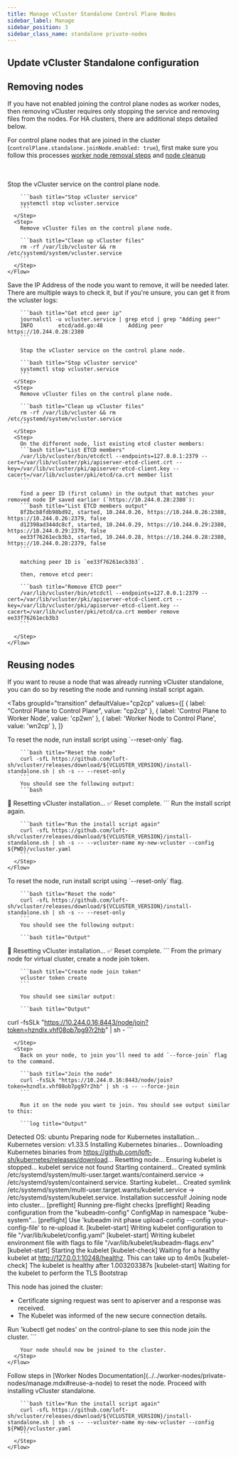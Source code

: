 ```yaml
---
title: Manage vCluster Standalone Control Plane Nodes
sidebar_label: Manage
sidebar_position: 3
sidebar_class_name: standalone private-nodes
---
```





<TenancySupport standalone="true"/>

## Update vCluster Standalone configuration

<DeployChangesStandalone />

## Removing nodes

If you have not enabled joining the control plane nodes as worker nodes, then removing vCluster
requires only stopping the service and removing files from the nodes. For HA clusters, there are additional steps detailed below.

For control plane nodes that are joined in the cluster (`controlPlane.standalone.joinNode.enabled: true`),  first make sure you follow this processes [worker node removal steps](../../worker-nodes/private-nodes/manage/#remove-worker-node) and [node cleanup](../../worker-nodes/private-nodes/manage/#clean-up-orphaned-node)

<br/>
<br/>
<Tabs
  groupId="deploy"
  defaultValue="single"
  values={[
    { label: "Single Control Plane Node", value: "single" },
    { label: 'Multiple Control Plane Nodes (HA)', value: 'HA' },
  ]
  }>
  <TabItem value="single">
    <Flow>
      <Step>
        Stop the vCluster service on the control plane node.

        ```bash title="Stop vCluster service"
        systemctl stop vcluster.service
        ```
      </Step>
      <Step>
        Remove vCluster files on the control plane node.

        ```bash title="Clean up vCluster files"
        rm -rf /var/lib/vcluster && rm /etc/systemd/system/vcluster.service
        ```
      </Step>
    </Flow>
  </TabItem>
  <TabItem value="HA">
    <Flow>
      <Step>
        Save the IP Address of the node you want to remove, it will be needed later.
        There are multiple ways to check it, but if you're unsure, you can get it from the vcluster logs:

        ```bash title="Get etcd peer ip"
        journalctl -u vcluster.service | grep etcd | grep "Adding peer"
        INFO        etcd/add.go:48        Adding peer https://10.244.0.28:2380
        ```

        Stop the vCluster service on the control plane node.

        ```bash title="Stop vCluster service"
        systemctl stop vcluster.service
        ```
      </Step>
      <Step>
        Remove vCluster files on the control plane node.

        ```bash title="Clean up vCluster files"
        rm -rf /var/lib/vcluster && rm /etc/systemd/system/vcluster.service
        ```
      </Step>
      <Step>
        On the different node, list existing etcd cluster members:
        ```bash title="List ETCD members"
        /var/lib/vcluster/bin/etcdctl --endpoints=127.0.0.1:2379 --cert=/var/lib/vcluster/pki/apiserver-etcd-client.crt --key=/var/lib/vcluster/pki/apiserver-etcd-client.key --cacert=/var/lib/vcluster/pki/etcd/ca.crt member list
        ```

        find a peer ID (first column) in the output that matches your removed node IP saved earlier (`https://10.244.0.28:2380`):
        ```bash title="List ETCD members output"
        8f2bcb8fdb98bd92, started, 10.244.0.26, https://10.244.0.26:2380, https://10.244.0.26:2379, false
        d12398ad344dc8cf, started, 10.244.0.29, https://10.244.0.29:2380, https://10.244.0.29:2379, false
        ee33f76261ecb3b3, started, 10.244.0.28, https://10.244.0.28:2380, https://10.244.0.28:2379, false
        ```

        matching peer ID is `ee33f76261ecb3b3`.

        then, remove etcd peer:

        ```bash title="Remove ETCD peer"
        /var/lib/vcluster/bin/etcdctl --endpoints=127.0.0.1:2379 --cert=/var/lib/vcluster/pki/apiserver-etcd-client.crt --key=/var/lib/vcluster/pki/apiserver-etcd-client.key --cacert=/var/lib/vcluster/pki/etcd/ca.crt member remove ee33f76261ecb3b3
        ```

      </Step>
    </Flow>
  </TabItem>

</Tabs>

## Reusing nodes

If you want to reuse a node that was already running vCluster standalone, you can do so by reseting the node and running install script again.

<Tabs
  groupId="transition"
  defaultValue="cp2cp"
  values={[
    { label: "Control Plane to Control Plane", value: "cp2cp" },
    { label: 'Control Plane to Worker Node', value: 'cp2wn' },
    { label: 'Worker Node to Control Plane', value: 'wn2cp' },
  ]}
>
  <TabItem value="cp2cp">
    <Flow>
      <Step>
        To reset the node, run install script using `--reset-only` flag.

        ```bash title="Reset the node"
        curl -sfL https://github.com/loft-sh/vcluster/releases/download/${VCLUSTER_VERSION}/install-standalone.sh | sh -s -- --reset-only
        ```
        You should see the following output:
        ```bash
🧹 Resetting vCluster installation...
✅ Reset complete.
        ```
      </Step>
      <Step>
        Run the install script again.

        ```bash title="Run the install script again"
        curl -sfL https://github.com/loft-sh/vcluster/releases/download/${VCLUSTER_VERSION}/install-standalone.sh | sh -s -- --vcluster-name my-new-vcluster --config ${PWD}/vcluster.yaml
        ```
      </Step>
    </Flow>
  </TabItem>

  <TabItem value="cp2wn">
    <Flow>
      <Step>
        To reset the node, run install script using `--reset-only` flag.

        ```bash title="Reset the node"
        curl -sfL https://github.com/loft-sh/vcluster/releases/download/${VCLUSTER_VERSION}/install-standalone.sh | sh -s -- --reset-only
        ```
        You should see the following output:

        ```bash title="Output"
🧹 Resetting vCluster installation...
✅ Reset complete.
        ```
      </Step>
      <Step>
        From the primary node for virtual cluster, create a node join token.

        ```bash title="Create node join token"
        vcluster token create
        ```

        You should see similar output:

        ```bash title="Output"
curl -fsSLk "https://10.244.0.16:8443/node/join?token=hzndlx.vhf08ob7pg97r2hb" | sh -
        ```

      </Step>
      <Step>
        Back on your node, to join you'll need to add `--force-join` flag to the command.

        ```bash title="Join the node"
        curl -fsSLk "https://10.244.0.16:8443/node/join?token=hzndlx.vhf08ob7pg97r2hb" | sh -s -- --force-join
        ```

        Run it on the node you want to join. You should see output similar to this:

        ```log title="Output"
Detected OS: ubuntu
Preparing node for Kubernetes installation...
Kubernetes version: v1.33.5
Installing Kubernetes binaries...
Downloading Kubernetes binaries from https://github.com/loft-sh/kubernetes/releases/download...
        Resetting node...
Ensuring kubelet is stopped...
kubelet service not found
Starting containerd...
Created symlink /etc/systemd/system/multi-user.target.wants/containerd.service → /etc/systemd/system/containerd.service.
Starting kubelet...
Created symlink /etc/systemd/system/multi-user.target.wants/kubelet.service → /etc/systemd/system/kubelet.service.
Installation successful!
Joining node into cluster...
[preflight] Running pre-flight checks
[preflight] Reading configuration from the "kubeadm-config" ConfigMap in namespace "kube-system"...
[preflight] Use 'kubeadm init phase upload-config --config your-config-file' to re-upload it.
[kubelet-start] Writing kubelet configuration to file "/var/lib/kubelet/config.yaml"
[kubelet-start] Writing kubelet environment file with flags to file "/var/lib/kubelet/kubeadm-flags.env"
[kubelet-start] Starting the kubelet
[kubelet-check] Waiting for a healthy kubelet at http://127.0.0.1:10248/healthz. This can take up to 4m0s
[kubelet-check] The kubelet is healthy after 1.003203387s
[kubelet-start] Waiting for the kubelet to perform the TLS Bootstrap

This node has joined the cluster:
* Certificate signing request was sent to apiserver and a response was received.
* The Kubelet was informed of the new secure connection details.

Run 'kubectl get nodes' on the control-plane to see this node join the cluster.
        ```

        Your node should now be joined to the cluster.
      </Step>
    </Flow>
  </TabItem>
  <TabItem value="wn2cp">
    <Flow>
      <Step>
        Follow steps in [Worker Nodes Documentation](../../worker-nodes/private-nodes/manage.mdx#reuse-a-node) to reset the node.
      </Step>
      <Step>
        Proceed with installing vCluster standalone.

        ```bash title="Run the install script again"
        curl -sfL https://github.com/loft-sh/vcluster/releases/download/${VCLUSTER_VERSION}/install-standalone.sh | sh -s -- --vcluster-name my-new-vcluster --config ${PWD}/vcluster.yaml
        ```
      </Step>
    </Flow>
  </TabItem>
</Tabs>